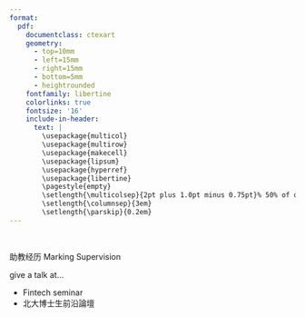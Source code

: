 ```yaml
---
format:
  pdf:
    documentclass: ctexart
    geometry:
      - top=10mm
      - left=15mm
      - right=15mm
      - bottom=5mm
      - heightrounded
    fontfamily: libertine
    colorlinks: true
    fontsize: '16'
    include-in-header:
      text: |
        \usepackage{multicol}
        \usepackage{multirow}
        \usepackage{makecell}
        \usepackage{lipsum}
        \usepackage{hyperref}
        \usepackage{libertine}
        \pagestyle{empty}
        \setlength{\multicolsep}{2pt plus 1.0pt minus 0.75pt}% 50% of original values
        \setlength{\columnsep}{3em}
        \setlength{\parskip}{0.2em}
---
```



<!-- TITLE -->
\begin{huge}
\begin{center}

{\bf 王 鹏翔  \ \ \ WANG PENGXIANG}

\end{center}
\end{huge}

<!-- CONTACT INFO -->
\begin{center}
shawn.pxwang@gmail.com ∙ \href{https://www.linkedin.com/in/pengxiang-wang-25643b1a5/}{领英主页} ∙ \href{https://github.com/pengxiang-wang}{GitHub} ∙ \href{https://scholar.google.com/citations?user=RkFkhpAAAAAJ&hl=zh}{Google 学术}
\end{center}
\vspace{15pt}




<!-- EDUCATION: 1ST BULLET -->
\begin{large}
{\bf 教育经历}
\vspace{0.25em}
\hrule
\vspace{0.25em}
\begin{tabular}{clr}
    \multirow{2}{*}{
    \includegraphics[height=2em]{../assets/uob-logo-simple.jpg}
     }
&{\bf \href{https://www.bristol.ac.uk}{英国布里斯托大学}, \href{https://www.bristol.ac.uk/engineering/schools/eng-maths-tech/}{工程数学与技术学院}}
&2023.12 - 2024.12\\
&
访问学者, 导师: \href{https://research-information.bris.ac.uk/en/persons/weiru-liu}{Weiru Liu 教授}, \href{https://people.uwe.ac.uk/Person/JunHong}{Jun Hong 教授}& \\
\end{tabular}


\vspace{0.25em}
\begin{tabular}{clr}
    \multirow{2}{*}{
    \includegraphics[height=2em]{../assets/pku-logo-simple.png}
     }
&{\bf \href{https://english.pku.edu.cn}{北京大学}, \href{http://english.math.pku.edu.cn}{数学科学学院}}
& 2020.09 - 至今\\
&
博士生, 应用数学专业, 导师: \href{http://english.math.pku.edu.cn//Faculty/Facuity/ALL/old_site_Faculty_ALL_2_80.htm}{牟克典副教授}\\
\end{tabular}



\vspace{0.25em}
\begin{tabular}{clr}
    \multirow{2}{*}{
    \includegraphics[height=2em]{../assets/bit-logo-simple.jpg}
     }
&{\bf \href{https://english.bit.edu.cn}{北京理工大学}, \href{https://math.bit.edu.cn}{数学与统计学院}}
&Aug 2016 - Jul 2020\\
&
理学学士, 信息与计算科学专业\\
\end{tabular}

\end{large}



\vspace{0.25em}

<!-- PUBLICATIONS -->
\begin{large}
{\bf 发表文章}
\vspace{0.25em}
\hrule
\vspace{0.25em}


\begin{tabular}{lr}
{\bf \href{https://link.springer.com/chapter/10.1007/978-3-031-70352-2_9}{AdaHAT: Adaptive Hard Attention to the Task in Task-Incremental Learning}}
&ECML PKDD 2024\\
& \\
\end{tabular}
\end{large}\


助教经历 Marking Supervision

give a talk at...

- Fintech seminar
- 北大博士生前沿論壇
